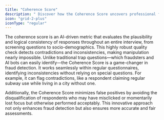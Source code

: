 ```yaml
---
title: "Coherence Score"
description: " Discover how the Coherence Score uncovers professional fraud that often goes undetected"
icon: "grid-2-plus"
iconType: "regular"
---
```


The coherence score is an AI-driven metric that evaluates the plausibility and logical consistency of responses throughout an entire interview, from screening questions to socio-demographics. This highly robust quality check detects contradictions and inconsistencies, making manipulation nearly impossible. Unlike traditional trap questions—which fraudsters and AI bots can easily identify—the Coherence Score is a game-changer in fraud detection. It works seamlessly within regular questionnaires, identifying inconsistencies without relying on special questions. For example, it can flag contradictions, like a respondent claiming regular subway use while living in a city without one.

Additionally, the Coherence Score minimizes false positives by avoiding the disqualification of respondents who may have misclicked or momentarily lost focus but otherwise performed acceptably. This innovative approach not only enhances fraud detection but also ensures more accurate and fair assessments.